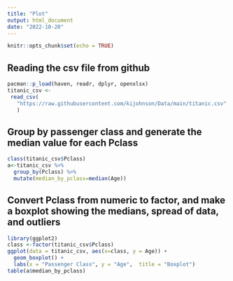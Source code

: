 ```yaml
---
title: "Plot"
output: html_document
date: "2022-10-20"
---
```


```r
knitr::opts_chunk$set(echo = TRUE)
```


## Reading the csv file from github
```r
pacman::p_load(haven, readr, dplyr, openxlsx)
titanic_csv <-
 read_csv(
   "https://raw.githubusercontent.com/kijohnson/Data/main/titanic.csv"
   )
```

## Group by passenger class and generate the median value for each Pclass
```r
class(titanic_csv$Pclass)
a<-titanic_csv %>% 
  group_by(Pclass) %>% 
  mutate(median_by_pclass=median(Age))
```
## Convert Pclass from numeric to factor, and make a boxplot showing the medians, spread of data, and outliers 
```r
library(ggplot2)
class <-factor(titanic_csv$Pclass)
ggplot(data = titanic_csv, aes(x=class, y = Age)) +
  geom_boxplot() +
  labs(x = "Passenger Class", y = "Age",  title = "Boxplot")
table(a$median_by_pclass)

```
